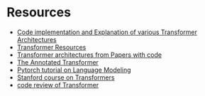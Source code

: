# Resources

* [Code implementation and Explanation of various Transformer Architectures](https://nn.labml.ai/transformers/index.html)
* [Transformer Resources](https://github.com/dair-ai/Transformers-Recipe)
* [Transformer architectures from Papers with code](https://paperswithcode.com/methods/category/transformers)
* [The Annotated Transformer](http://nlp.seas.harvard.edu/annotated-transformer/)
* [Pytorch tutorial on Language Modeling](https://pytorch.org/tutorials/beginner/transformer_tutorial.html)
* [Stanford course on Transformers](https://web.stanford.edu/class/cs25/)
* [code review of Transformer](https://www.youtube.com/watch?v=KMY2Knr4iAs)